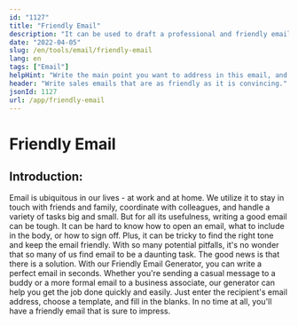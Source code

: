 ```yaml
---
id: "1127"
title: "Friendly Email"
description: "It can be used to draft a professional and friendly email to a colleague or client."
date: "2022-04-05"
slug: /en/tools/email/friendly-email
lang: en
tags: ["Email"]
helpHint: "Write the main point you want to address in this email, and then we'll create a friendly email based on it."
header: "Write sales emails that are as friendly as it is convincing."
jsonId: 1127
url: /app/friendly-email
---
```


# Friendly Email

## Introduction:

Email is ubiquitous in our lives - at work and at home. We utilize it to stay in touch with friends and family, coordinate with colleagues, and handle a variety of tasks big and small. But for all its usefulness, writing a good email can be tough. It can be hard to know how to open an email, what to include in the body, or how to sign off. Plus, it can be tricky to find the right tone and keep the email friendly. With so many potential pitfalls, it's no wonder that so many of us find email to be a daunting task. The good news is that there is a solution. With our Friendly Email Generator, you can write a perfect email in seconds. Whether you're sending a casual message to a buddy or a more formal email to a business associate, our generator can help you get the job done quickly and easily. Just enter the recipient's email address, choose a template, and fill in the blanks. In no time at all, you'll have a friendly email that is sure to impress.
